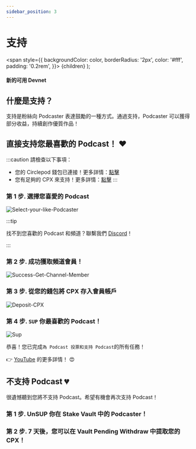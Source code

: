 ```yaml
---
sidebar_position: 3
---
```


# 支持

   <span
    style={{
      backgroundColor: color,
      borderRadius: '2px',
      color: '#fff',
      padding: '0.2rem',
    }}>
    {children}
  </span>
);

#### 新的可用 <Highlight color="#25c2a0">Devnet</Highlight>

## 什麼是支持？

支持是粉絲向 Podcaster 表達鼓勵的一種方式。通過支持，Podcaster 可以獲得部分收益，持續創作優質作品！

## 直接支持您最喜歡的 Podcast！ ❤️
:::caution 請檢查以下事項：
- 您的 Circlepod 錢包已連接！更多詳情：[點擊](/docs/wallet/connect-wallet)
- 您有足夠的 CPX 來支持！更多詳情：[點擊](/docs/wallet/airdrop)
:::

### 第 1 步. 選擇您喜愛的 Podcast

![Select-your-like-Podcaster](/img/channel/support/choose-this-channel.png)

:::tip

找不到您喜歡的 Podcast 和頻道？聯繫我們 [Discord](https://discord.gg/6ACR6uDJTC)！

:::

### 第 2 步. 成功獲取頻道會員！

![Success-Get-Channel-Member](/img/tutorial/pool.png)

### 第 3 步. 從您的錢包將 CPX 存入會員帳戶

![Deposit-CPX](/img/tutorial/deposit.png)

### 第 4 步. `SUP` 你最喜歡的 Podcast！

![Sup](/img/tutorial/sup-channel.png)

恭喜！您已完成`為 Podcast 投票和支持 Podcast`的所有任務！

👉 [YouTube](https://www.youtube.com/watch?v=UVlw9bc5Mt0) 的更多詳情！ 😍

## 不支持 Podcast 💔

很遺憾聽到您將不支持 Podcast。希望有機會再次支持 Podcast！

### 第 1 步. **UnSUP** 你在 **Stake Vault** 中的 Podcaster！
### 第 2 步. 7 天後，您可以在 **Vault Pending Withdraw** 中提取您的 CPX！